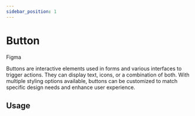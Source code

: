```yaml
---
sidebar_position: 1
---
```


# Button


<p>
  <glu-button target="_blank" href="https://www.figma.com/design/jSs4mJxj7dJbXsCE1IHtqt/GelatoUI-Design-System-(V-0.1.0)?node-id=239-4021&t=MItYcxbVFzFdt8Oz-0">Figma</glu-button>
</p>
Buttons are interactive elements used in forms and various interfaces to trigger actions. They can display text, icons, or a combination of both. With multiple styling options available, buttons can be customized to match specific design needs and enhance user experience.

## Usage

<ButtonUsage />

<ButtonSizes />

<ButtonSlots />

<ButtonReadme />
